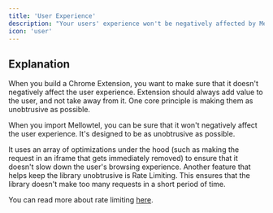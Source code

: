 ```yaml
---
title: 'User Experience'
description: "Your users' experience won't be negatively affected by Mellowtel"
icon: 'user'
---
```


## Explanation
When you build a Chrome Extension, you want to make sure that it doesn't negatively affect the user experience.
Extension should always add value to the user, and not take away from it. One core principle is making them as unobtrusive as possible.

When you import Mellowtel, you can be sure that it won't negatively affect the user experience. It's designed to be as unobtrusive as possible.

It uses an array of optimizations under the hood (such as making the request in an iframe that gets immediately removed) to ensure that it doesn't slow down the user's browsing experience.
Another feature that helps keep the library unobtrusive is Rate Limiting. This ensures that the library doesn't make too many requests in a short period of time.

You can read more about rate limiting [here](/concepts/rate-limiting).
